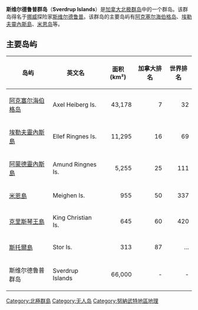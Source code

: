 '''斯维尔德鲁普群岛'''（'''Sverdrup Islands'''）是[[加拿大|加拿大]][[北极群岛|北极群岛]]中的一个群岛。该群岛得名于[[挪威|挪威]]探险家[[斯维尔德鲁普|斯维尔德鲁普]]。该群岛的主要岛屿有[[阿克塞尔海伯格岛|阿克塞尔海伯格岛]]、[[埃勒夫靈內斯島|埃勒夫靈內斯島]]、[[米恩岛|米恩岛]]等。

== 主要岛屿 ==

{| class="wikitable sortable"
|- bgcolor="#CCCCCC"
! 岛屿 || 英文名 ||  面积 (km²) || 加拿大排名 ||世界排名
|-
| [[阿克塞尔海伯格岛|阿克塞尔海伯格岛]] || Axel Heiberg Is. || align="right"|43,178 || align="right"|7 || align="right"|32
|-
| [[埃勒夫靈內斯島|埃勒夫靈內斯島]] || Ellef Ringnes Is. || align="right"|11,295 || align="right"|16 || align="right"|69
|-
| [[阿蒙德靈內斯島|阿蒙德靈內斯島]] || Amund Ringnes Is. || align="right"|5,255 || align="right"|25 || align="right"|111
|-
| [[米恩島|米恩島]] || Meighen Is. || align="right"|955 || align="right"|50 || align="right"|337
|-
| [[克里斯琴王島|克里斯琴王島]] || King Christian Is. || align="right"|645 || align="right"|60 || align="right"|420
|-
| [[斯托爾島|斯托爾島]] || Stor Is. || align="right"|313 || align="right"|87 || align="right"|...
|- style="background: #DDDDDD;" class="sortbottom"
| 斯维尔德鲁普群岛 || Sverdrup Islands || align="right"|66,000 || align="right"|- || align="right" |-
|}

{{DEFAULTSORT:Sverdrup}}
[[Category:北極群島|Category:北極群島]]
[[Category:无人岛|Category:无人岛]]
[[Category:努納武特地區地理|Category:努納武特地區地理]]